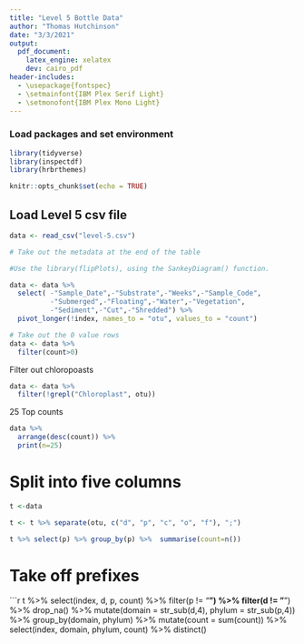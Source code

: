 ```yaml
---
title: "Level 5 Bottle Data"
author: "Thomas Hutchinson"
date: "3/3/2021"
output: 
  pdf_document:
    latex_engine: xelatex
    dev: cairo_pdf
header-includes:
  - \usepackage{fontspec}
  - \setmainfont{IBM Plex Serif Light}
  - \setmonofont{IBM Plex Mono Light}
---
```

### Load packages and set environment

```r

library(tidyverse)
library(inspectdf)
library(hrbrthemes)

```

```r
knitr::opts_chunk$set(echo = TRUE)
```


## Load Level 5 csv file

```r

data <- read_csv("level-5.csv")

# Take out the metadata at the end of the table

#Use the library(flipPlots), using the SankeyDiagram() function.

data <- data %>% 
  select( -"Sample_Date",-"Substrate",-"Weeks",-"Sample_Code",
          -"Submerged",-"Floating",-"Water",-"Vegetation",
          -"Sediment",-"Cut",-"Shredded") %>% 
  pivot_longer(!index, names_to = "otu", values_to = "count")

# Take out the 0 value rows
data <- data %>% 
  filter(count>0)

```

Filter out chloropoasts
```r

data <- data %>% 
  filter(!grepl("Chloroplast", otu))

```



25 Top counts

```r

data %>% 
  arrange(desc(count)) %>% 
  print(n=25)

```


# Split into five columns
```r

t <-data

t <- t %>% separate(otu, c("d", "p", "c", "o", "f"), ";")

t %>% select(p) %>% group_by(p) %>%  summarise(count=n())

```

# Take off prefixes
```r
t %>% 
  select(index, d, p, count) %>% 
  filter(p != "__") %>% 
  filter(d != "__") %>% 
  drop_na() %>% 
  mutate(domain = str_sub(d,4),
         phylum = str_sub(p,4)) %>% 
  group_by(domain, phylum) %>% 
  mutate(count = sum(count)) %>% 
  select(index, domain, phylum, count) %>% 
  distinct()
  
 
  
  


             
